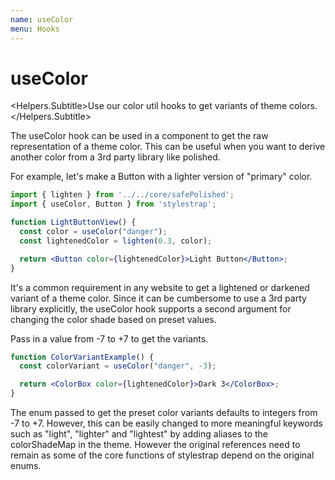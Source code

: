 ```yaml
---
name: useColor
menu: Hooks
---
```



# useColor
<Helpers.Subtitle>Use our color util hooks to get variants of theme colors.</Helpers.Subtitle>

The useColor hook can be used in a component to get the raw representation of a theme color.
This can be useful when you want to derive another color from a 3rd party library like polished.

For example, let's make a Button with a lighter version of "primary" color.

<Preview>
  <ButtonColor />
</Preview>

```jsx
import { lighten } from '../../core/safePolished';
import { useColor, Button } from 'stylestrap';

function LightButtonView() {
  const color = useColor("danger");
  const lightenedColor = lighten(0.3, color);

  return <Button color={lightenedColor}>Light Button</Button>;
}
```

It's a common requirement in any website to get a lightened or darkened variant
of a theme color. Since it can be cumbersome to use a 3rd party library explicitly,
the useColor hook supports a second argument for changing the color shade based on
preset values.

Pass in a value from -7 to +7 to get the variants.

<Preview>
  <ButtonColorVariants />
</Preview>

```jsx
function ColorVariantExample() {
  const colorVariant = useColor("danger", -3);

  return <ColorBox color={lightenedColor}>Dark 3</ColorBox>;
}
```

<InfoCard>
  The enum passed to get the preset color variants defaults to integers from -7 to +7.
  However, this can be easily changed to more meaningful keywords such as "light", "lighter" and "lightest"
  by adding aliases to the colorShadeMap in the theme. However the original references need to remain
  as some of the core functions of stylestrap depend on the original enums.
</InfoCard>
